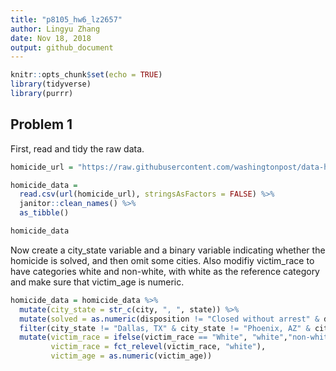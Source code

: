 ```yaml
---
title: "p8105_hw6_lz2657"
author: Lingyu Zhang
date: Nov 18, 2018
output: github_document
---
```


```r
knitr::opts_chunk$set(echo = TRUE)
library(tidyverse)
library(purrr)
```

## Problem 1

First, read and tidy the raw data.
```r
homicide_url = "https://raw.githubusercontent.com/washingtonpost/data-homicides/master/homicide-data.csv"

homicide_data = 
  read.csv(url(homicide_url), stringsAsFactors = FALSE) %>% 
  janitor::clean_names() %>% 
  as_tibble()

homicide_data
```

Now create a city_state variable and a binary variable indicating whether the homicide is solved, and then omit some cities. Also modifiy victim_race to have categories white and non-white, with white as the reference category and make sure that victim_age is numeric.

```r
homicide_data = homicide_data %>%
  mutate(city_state = str_c(city, ", ", state)) %>%
  mutate(solved = as.numeric(disposition != "Closed without arrest" & disposition != "Open/No arrest")) %>%
  filter(city_state != "Dallas, TX" & city_state != "Phoenix, AZ" & city_state != "Kansas City, MO" & city_state != "Tulsa, AL") %>%
  mutate(victim_race = ifelse(victim_race == "White", "white","non-white"),
         victim_race = fct_relevel(victim_race, "white"), 
         victim_age = as.numeric(victim_age))
```